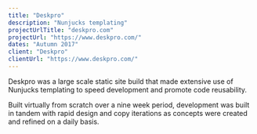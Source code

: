```yaml
---
title: "Deskpro"
description: "Nunjucks templating"
projectUrlTitle: "deskpro.com"
projectUrl: "https://www.deskpro.com/"
dates: "Autumn 2017"
client: "Deskpro"
clientUrl: "https://www.deskpro.com/"
---
```


Deskpro was a large scale static site build that made extensive use of Nunjucks templating to speed development and promote code reusability.

Built virtually from scratch over a nine week period, development was built in tandem with rapid design and copy iterations as concepts were created and refined on a daily basis.
